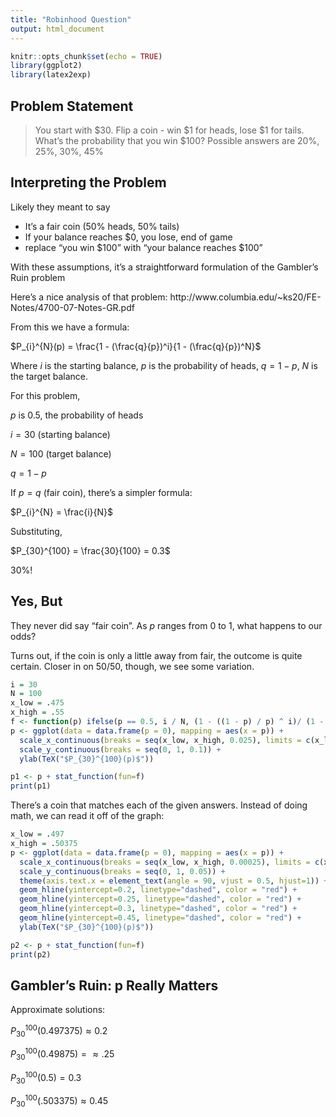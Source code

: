 ```yaml
---
title: "Robinhood Question"
output: html_document
---
```


```r
knitr::opts_chunk$set(echo = TRUE)
library(ggplot2)
library(latex2exp)
```

## Problem Statement
> You start with $30. Flip a coin - win $1 for heads, lose $1 for tails. What's the probability that you win $100?
> Possible answers are 20%, 25%, 30%, 45%

## Interpreting the Problem
Likely they meant to say

* It's a fair coin (50% heads, 50% tails)
* If your balance reaches $0, you lose, end of game
* replace "you win $100" with "your balance reaches $100"

With these assumptions, it's a straightforward formulation of the Gambler's Ruin problem

Here's a nice analysis of that problem: 
http://www.columbia.edu/~ks20/FE-Notes/4700-07-Notes-GR.pdf

From this we have a formula:

$P_{i}^{N}(p) = \frac{1 - (\frac{q}{p})^i}{1 - (\frac{q}{p})^N}$

Where $i$ is the starting balance, $p$ is the probability of heads, $q = 1 - p$, $N$ is the target balance.

For this problem,

$p$ is 0.5, the probability of heads

$i = 30$ (starting balance)

$N = 100$ (target balance)

$q = 1 - p$

If $p = q$ (fair coin), there's a simpler formula:

$P_{i}^{N} = \frac{i}{N}$

Substituting,

$P_{30}^{100} = \frac{30}{100} = 0.3$

30%!

## Yes, But

They never did say "fair coin". As $p$ ranges from 0 to 1, what happens to our odds?

Turns out, if the coin is only a little away from fair, the outcome is quite certain. Closer in on 50/50, though, we see some variation.

```r
i = 30
N = 100
x_low = .475
x_high = .55
f <- function(p) ifelse(p == 0.5, i / N, (1 - ((1 - p) / p) ^ i)/ (1 - ((1 - p) / p) ^ N))
p <- ggplot(data = data.frame(p = 0), mapping = aes(x = p)) +
  scale_x_continuous(breaks = seq(x_low, x_high, 0.025), limits = c(x_low, x_high)) +
  scale_y_continuous(breaks = seq(0, 1, 0.1)) +
  ylab(TeX("$P_{30}^{100}(p)$")) 

p1 <- p + stat_function(fun=f)
print(p1)
```

There's a coin that matches each of the given answers. Instead of doing math, we can read it off of the graph:
```r
x_low = .497
x_high = .50375
p <- ggplot(data = data.frame(p = 0), mapping = aes(x = p)) +
  scale_x_continuous(breaks = seq(x_low, x_high, 0.00025), limits = c(x_low, x_high)) +
  scale_y_continuous(breaks = seq(0, 1, 0.05)) +
  theme(axis.text.x = element_text(angle = 90, vjust = 0.5, hjust=1)) +
  geom_hline(yintercept=0.2, linetype="dashed", color = "red") +
  geom_hline(yintercept=0.25, linetype="dashed", color = "red") +
  geom_hline(yintercept=0.3, linetype="dashed", color = "red") +
  geom_hline(yintercept=0.45, linetype="dashed", color = "red") +
  ylab(TeX("$P_{30}^{100}(p)$")) 

p2 <- p + stat_function(fun=f)
print(p2)
```

## Gambler's Ruin: p Really Matters
Approximate solutions:

$P_{30}^{100}(0.497375) \approx 0.2$

$P_{30}^{100}(0.49875) = \approx.25$

$P_{30}^{100}(0.5) = 0.3$

$P_{30}^{100}(.503375) \approx 0.45$

